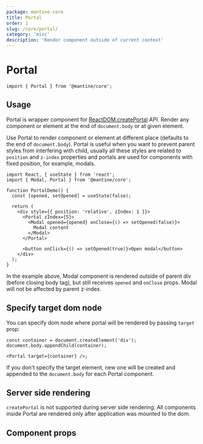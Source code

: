 ```yaml
---
package: mantine-core
title: Portal
order: 1
slug: /core/portal/
category: 'misc'
description: 'Render component outside of current context'
---
```


# Portal

<PageHeader
  source="mantine-core/src/Portal/Portal.tsx"
  docs="core/Portal.mdx"
  package="@mantine/core"
/>

```tsx
import { Portal } from '@mantine/core';
```

## Usage

Portal is wrapper component for [ReactDOM.createPortal](https://reactjs.org/docs/portals.html) API.
Render any component or element at the end of `document.body` or at given element.

Use Portal to render component or element at different place (defaults to the end of `document.body`).
Portal is useful when you want to prevent parent styles from interfering with child,
usually all these styles are related to `position` and `z-index` properties
and portals are used for components with fixed position, for example, modals.

```tsx
import React, { useState } from 'react';
import { Modal, Portal } from '@mantine/core';

function PortalDemo() {
  const [opened, setOpened] = useState(false);

  return (
    <div style={{ position: 'relative', zIndex: 1 }}>
      <Portal zIndex={5}>
        <Modal opened={opened} onClose={() => setOpened(false)}>
          Modal content
        </Modal>
      </Portal>

      <button onClick={() => setOpened(true)}>Open modal</button>
    </div>
  );
}
```

In the example above, Modal component is rendered outside of parent div (before closing body tag),
but still receives `opened` and `onClose` props. Modal will not be affected by parent z-index.

## Specify target dom node

You can specify dom node where portal will be rendered by passing `target` prop:

```tsx
const container = document.createElement('div');
document.body.appendChild(container);

<Portal target={container} />;
```

If you don't specify the target element, new one will be created and appended to the `document.body` for each Portal component.

## Server side rendering

`createPortal` is not supported during server side rendering.
All components inside Portal are rendered only after application was mounted to the dom.

## Component props

<PropsTable component="Portal" />
